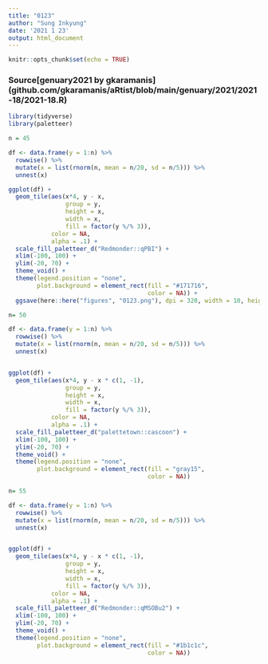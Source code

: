 ```yaml
---
title: "0123"
author: "Sung Inkyung"
date: '2021 1 23'
output: html_document
---
```


```r
knitr::opts_chunk$set(echo = TRUE)
```
### Source[genuary2021 by gkaramanis] (github.com/gkaramanis/aRtist/blob/main/genuary/2021/2021-18/2021-18.R)
```r
library(tidyverse)
library(paletteer)
```


```r
n = 45

df <- data.frame(y = 1:n) %>% 
  rowwise() %>% 
  mutate(x = list(rnorm(n, mean = n/20, sd = n/5))) %>% 
  unnest(x)

ggplot(df) +
  geom_tile(aes(x*4, y - x,
                group = y, 
                height = x, 
                width = x,
                fill = factor(y %/% 3)),
            color = NA, 
            alpha = .1) +
  scale_fill_paletteer_d("Redmonder::qPBI") +
  xlim(-100, 100) +
  ylim(-20, 70) +
  theme_void() +
  theme(legend.position = "none",
        plot.background = element_rect(fill = "#171716",
                                       color = NA)) +
  ggsave(here::here("figures", "0123.png"), dpi = 320, width = 10, height = 7, units = "cm")


```
```r

n= 50

df <- data.frame(y = 1:n) %>% 
  rowwise() %>% 
  mutate(x = list(rnorm(n, mean = n/20, sd = n/5))) %>% 
  unnest(x)


ggplot(df) +
  geom_tile(aes(x*4, y - x * c(1, -1),
                group = y, 
                height = x, 
                width = x,
                fill = factor(y %/% 3)),
            color = NA, 
            alpha = .1) +
  scale_fill_paletteer_d("palettetown::cascoon") +
  xlim(-100, 100) +
  ylim(-20, 70) +
  theme_void() +
  theme(legend.position = "none",
        plot.background = element_rect(fill = "gray15",
                                       color = NA))
```


```r

n= 55

df <- data.frame(y = 1:n) %>% 
  rowwise() %>% 
  mutate(x = list(rnorm(n, mean = n/20, sd = n/5))) %>% 
  unnest(x)


ggplot(df) +
  geom_tile(aes(x*4, y - x * c(1, -1),
                group = y, 
                height = x, 
                width = x,
                fill = factor(y %/% 3)),
            color = NA, 
            alpha = .1) +
  scale_fill_paletteer_d("Redmonder::qMSOBu2") +
  xlim(-100, 100) +
  ylim(-20, 70) +
  theme_void() +
  theme(legend.position = "none",
        plot.background = element_rect(fill = "#1b1c1c",
                                       color = NA))
```
